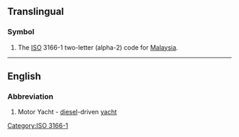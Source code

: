 {{also|Appendix:Variations of "my"}}
==Translingual==

===Symbol===
{{head|mul|symbol}}

# The [[ISO]] 3166-1 two-letter (alpha-2) code for [[Malaysia]].

[[Category:ISO 3166-1]]

----

==English==

===Abbreviation===
{{rfc-header|Abbreviation}}
{{head|en|abbreviation}}

# Motor Yacht - [[diesel]]-driven [[yacht]]